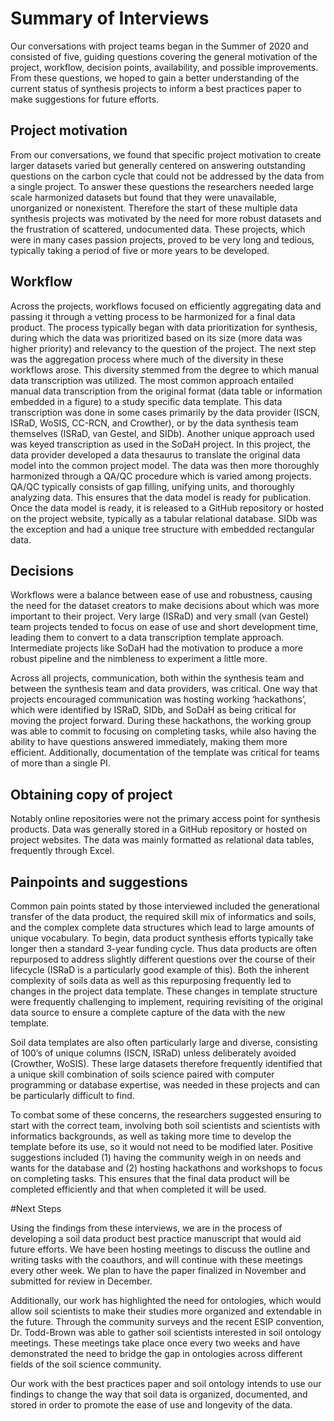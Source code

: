 # Summary of Interviews

Our conversations with project teams began in the Summer of 2020 and consisted of five, guiding questions covering the general motivation of the project, workflow, decision points, availability, and possible improvements.
From these questions, we hoped to gain a better understanding of the current status of synthesis projects to inform a best practices paper to make suggestions for future efforts.

## Project motivation

From our conversations, we found that specific project motivation to create larger datasets varied but generally centered on answering outstanding questions on the carbon cycle that could not be addressed by the data from a single project.
To answer these questions the researchers needed large scale harmonized datasets but found that they were unavailable, unorganized or nonexistent.
Therefore the start of these multiple data synthesis projects was motivated by the need for more robust datasets and the frustration of scattered, undocumented data.
These projects, which were in many cases passion projects, proved to be very long and tedious, typically taking a period of five or more years to be developed. 

## Workflow

Across the projects, workflows focused on efficiently aggregating data and passing it through a vetting process to be harmonized for a final data product.
The process typically began with data prioritization for synthesis, during which the data was prioritized based on its size (more data was higher priority) and relevancy to the question of the project.
The next step was the aggregation process where much of the diversity in these workflows arose.
This diversity stemmed from the degree to which manual data transcription was utilized.
The most common approach entailed manual data transcription from the original format (data table or information embedded in a figure) to a study specific data template.
This data transcription was done in some cases primarily by the data provider (ISCN, ISRaD, WoSIS, CC-RCN, and Crowther), or by the data synthesis team themselves (ISRaD, van Gestel, and SIDb). 
Another unique approach used was keyed transcription as used in the SoDaH project.
In this project, the data provider developed a data thesaurus to translate the original data model into the common project model.
The data was then more thoroughly harmonized through a QA/QC procedure which is varied among projects. QA/QC typically consists of gap filling, unifying units, and thoroughly analyzing data. This ensures that the data model is ready for publication. 
Once the data model is ready, it is released to a GitHub repository or hosted on the project website, typically as a tabular relational database. SIDb was the exception and had a unique tree structure with embedded rectangular data.

## Decisions

Workflows were a balance between ease of use and robustness, causing the need for the dataset creators to make decisions about which was more important to their project.
Very large (ISRaD) and very small (van Gestel) team projects tended to focus on ease of use and short development time, leading them to convert to a data transcription template approach. Intermediate projects like SoDaH had the motivation to produce a more robust pipeline and the nimbleness to experiment a little more.

Across all projects, communication, both within the synthesis team and between the synthesis team and data providers, was critical.
One way that projects encouraged communication was hosting working ‘hackathons’, which were identified by ISRaD, SIDb, and SoDaH as being critical for moving the project forward. 
During these hackathons, the working group was able to commit to focusing on completing tasks, while also having the ability to have questions answered immediately, making them more efficient.
Additionally, documentation of the template was critical for teams of more than a single PI.

## Obtaining copy of project

Notably online repositories were not the primary access point for synthesis products.
Data was generally stored in a GitHub repository or hosted on project websites.
The data was mainly formatted as relational data tables, frequently through Excel.

## Painpoints and suggestions

Common pain points stated by those interviewed included the generational transfer of the data product, the required skill mix of informatics and soils, and the complex complete data structures which lead to large amounts of unique vocabulary.
To begin, data product synthesis efforts typically take longer then a standard 3-year funding cycle. 
Thus data products are often repurposed to address slightly different questions over the course of their lifecycle (ISRaD is a particularly good example of this).
Both the inherent complexity of soils data as well as this repurposing frequently led to changes in the project data template.
These changes in template structure were frequently challenging to implement, requiring revisiting of the original data source to ensure a complete capture of the data with the new template.

Soil data templates are also often particularly large and diverse, consisting of 100's of unique columns (ISCN, ISRaD) unless deliberately avoided (Crowther, WoSIS).
These large datasets therefore frequently identified that a unique skill combination of soils science paired with computer programming or database expertise, was needed in these projects and can be particularly difficult to find.

To combat some of these concerns, the researchers suggested ensuring to start with the correct team, involving both soil scientists and scientists with informatics backgrounds, as well as taking more time to develop the template before its use, so it would not need to be modified later.
Positive suggestions included (1) having the community weigh in on needs and wants for the database and (2) hosting hackathons and workshops to focus on completing tasks.
This ensures that the final data product will be completed efficiently and that when completed it will be used.

#Next Steps

Using the findings from these interviews, we are in the process of developing a soil data product best practice manuscript that would aid future efforts.
We have been hosting meetings to discuss the outline and writing tasks with the coauthors, and will continue with these meetings every other week.
We plan to have the paper finalized in November and submitted for review in December. 

Additionally, our work has highlighted the need for ontologies, which would allow soil scientists to make their studies more organized and extendable in the future.
Through the community surveys and the recent ESIP convention, Dr. Todd-Brown was able to gather soil scientists interested in soil ontology meetings.
These meetings take place once every two weeks and have demonstrated the need to bridge the gap in ontologies across different fields of the soil science community.

Our work with the best practices paper and soil ontology intends to use our findings to change the way that soil data is organized, documented, and stored in order to promote the ease of use and longevity of the data.
